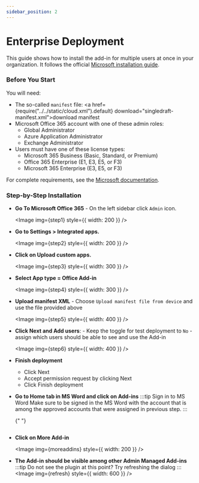 ```yaml
---
sidebar_position: 2
---
```



# Enterprise Deployment

This guide shows how to install the add-in for multiple users at once in your
organization. It follows the official
[Microsoft installation guide](https://learn.microsoft.com/en-us/microsoft-365/admin/manage/office-addins?view=o365-worldwide#upload-custom-office-add-ins-in-your-organization).

### Before You Start

You will need:

- The so-called `manifest` file: <a href={require("../../static/cloud.xml").default} download="singledraft-manifest.xml">download manifest</a>
- Microsoft Office 365 account with one of these admin roles:
  - Global Administrator
  - Azure Application Administrator
  - Exchange Administrator
- Users must have one of these license types:
  - Microsoft 365 Business (Basic, Standard, or Premium)
  - Office 365 Enterprise (E1, E3, E5, or F3)
  - Microsoft 365 Enterprise (E3, E5, or F3)

For complete requirements, see the [Microsoft documentation](https://learn.microsoft.com/en-us/microsoft-365/admin/manage/centralized-deployment-of-add-ins?view=o365-worldwide).

### Step-by-Step Installation

- **Go To Microsoft Office 365** - On the left sidebar click `Admin` icon.<br/>

  <Image img={step1} style={{ width: 200 }} />

- **Go to Settings > Integrated apps.**<br/>

  <Image img={step2} style={{ width: 200 }} />

- **Click on Upload custom apps.**<br/>

  <Image img={step3} style={{ width: 300 }} />

- **Select App type = Office Add-in**<br/>

  <Image img={step4} style={{ width: 300 }} />

- **Upload manifest XML** - Choose `Upload manifest file from device` and use the file provided above<br/>

  <Image img={step5} style={{ width: 400 }} />

- **Click Next and Add users**: - Keep the toggle for test deployment to `No` - assign which users should be able to see and use the Add-in<br/>

  <Image img={step6} style={{ width: 400 }} />

- **Finish deployment**

  - Click Next
  - Accept permission request by clicking Next
  - Click Finish deployment

- **Go to Home tab in MS Word and click on Add-ins**
  :::tip Sign in to MS Word
  Make sure to be signed in the MS Word with the account that is among the approved
  accounts that were assigned in previous step.
  :::

  {" "}

  <Image img={home} />

- **Click on More Add-in**

  <Image img={moreaddins} style={{ width: 200 }} />

- **The Add-in should be visible among other Admin Managed Add-ins**
  :::tip Do not see the plugin at this point?
  Try refreshing the dialog
  :::
  <Image img={refresh} style={{ width: 600 }} />
